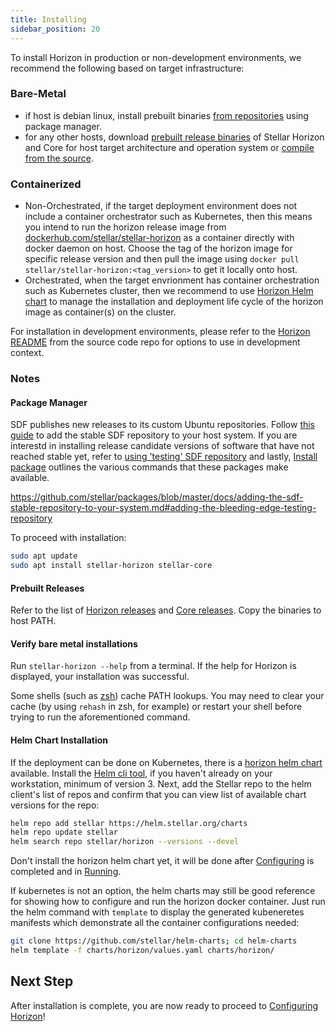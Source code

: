 ```yaml
---
title: Installing
sidebar_position: 20
---
```



To install Horizon in production or non-development environments, we recommend the following based on target infrastructure:

### Bare-Metal

- if host is debian linux, install prebuilt binaries [from repositories](#package-manager) using package manager.
- for any other hosts, download [prebuilt release binaries](#prebuilt-releases) of Stellar Horizon and Core for host target architecture and operation system or [compile from the source](https://github.com/stellar/go/blob/master/services/horizon/internal/docs/GUIDE_FOR_DEVELOPERS.md#building-horizon).

### Containerized

- Non-Orchestrated, if the target deployment environment does not include a container orchestrator such as Kubernetes, then this means you intend to run the horizon release image from [dockerhub.com/stellar/stellar-horizon](https://hub.docker.com/r/stellar/stellar-horizon) as a container directly with docker daemon on host. Choose the tag of the horizon image for specific release version and then pull the image using `docker pull stellar/stellar-horizon:<tag_version>` to get it locally onto host.
- Orchestrated, when the target envrionment has container orchestration such as Kubernetes cluster, then we recommend to use [Horizon Helm chart](https://github.com/stellar/helm-charts/tree/main/charts/horizon) to manage the installation and deployment life cycle of the horizon image as container(s) on the cluster.

For installation in development environments, please refer to the [Horizon README](https://github.com/stellar/go/blob/master/services/horizon/README.md#try-it-out) from the source code repo for options to use in development context.

### Notes

#### Package Manager

SDF publishes new releases to its custom Ubuntu repositories. Follow [this guide](https://github.com/stellar/packages/blob/master/docs/adding-the-sdf-stable-repository-to-your-system.md#adding-the-sdf-stable-repository-to-your-system) to add the stable SDF repository to your host system. If you are interestd in installing release candidate versions of software that have not reached stable yet, refer to [using 'testing' SDF repository](https://github.com/stellar/packages/blob/master/docs/adding-the-sdf-stable-repository-to-your-system.md#adding-the-bleeding-edge-testing-repository) and lastly, [Install package](https://github.com/stellar/packages/blob/master/docs/installing-individual-packages.md#installing-individual-packages) outlines the various commands that these packages make available. 


https://github.com/stellar/packages/blob/master/docs/adding-the-sdf-stable-repository-to-your-system.md#adding-the-bleeding-edge-testing-repository

To proceed with installation:

<CodeExample>

```bash
sudo apt update
sudo apt install stellar-horizon stellar-core
```

</CodeExample>

#### Prebuilt Releases

Refer to the list of [Horizon releases](https://github.com/stellar/go/releases) and [Core releases](https://github.com/stellar/stellar-core/releases). Copy the binaries to host PATH.

#### Verify bare metal installations

Run `stellar-horizon --help` from a terminal. If the help for Horizon is displayed, your installation was successful.

Some shells (such as [zsh](https://www.zsh.org/)) cache PATH lookups. You may need to clear your cache (by using `rehash` in zsh, for example) or restart your shell before trying to run the aforementioned command.

#### Helm Chart Installation

If the deployment can be done on Kubernetes, there is a [horizon helm chart](https://github.com/stellar/helm-charts/blob/main/charts/horizon) available. Install the [Helm cli tool](https://helm.sh/docs/intro/install/), if you haven't already on your workstation, minimum of version 3. Next, add the Stellar repo to the helm client's list of repos and confirm that you can view list of available chart versions for the repo:

<CodeExample>

```bash
helm repo add stellar https://helm.stellar.org/charts
helm repo update stellar
helm search repo stellar/horizon --versions --devel
```

</CodeExample>

Don't install the horizon helm chart yet, it will be done after [Configuring](./configuring.mdx) is completed and in [Running](./running.mdx).

If kubernetes is not an option, the helm charts may still be good reference for showing how to configure and run the horizon docker container. Just run the helm command with `template` to display the generated kubeneretes manifests which demonstrate all the container configurations needed:

<CodeExample>

```bash
git clone https://github.com/stellar/helm-charts; cd helm-charts
helm template -f charts/horizon/values.yaml charts/horizon/
```

</CodeExample>

## Next Step

After installation is complete, you are now ready to proceed to [Configuring Horizon](./configuring.mdx)!
